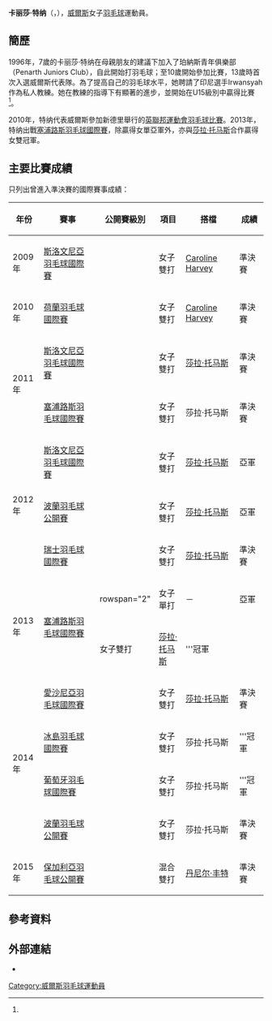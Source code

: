 {{noteTA|G1=Badminton}}
{{Infobox 羽球選手
| playername              = 卡丽莎·特纳<br/>{{lang|en|Carissa Turner}}
| image                   = 
| size                    = 
| caption                 = 
| birth_name              = Carissa Ruth Turner<ref name="Bio">{{cite web|title=Bio|url=http://www.carissaturner.com/#!bio/c1z9u|publisher=官方網站|deadurl=yes|archiveurl=https://web.archive.org/web/20140508204430/http://www.carissaturner.com/#!bio/c1z9u|archivedate=2014-05-08|accessdate=2014-05-10}}{{en}}</ref>
| date_of_birth           = {{birth_date_and_age|1989|8|6}}<ref name="Commonwealth">{{cite web|title=XX Commonwealth Games Athlete Biography - Carissa Turner|url=http://g2014results.thecgf.com/athlete/badminton/1033915/carissa_turner.html|accessdate=2015-08-15|archive-date=2016-08-17|archive-url=https://web.archive.org/web/20160817003357/http://g2014results.thecgf.com/athlete/badminton/1033915/carissa_turner.html|dead-url=no}}{{en}}</ref>
| place_of_birth          = {{GBR}}[[加的夫|加的夫]]<ref name="Commonwealth"/>
| height                  = {{height|m=1.79}}<ref name="Commonwealth"/>
| weight                  = {{weight|kg=64}}<ref name="Commonwealth"/>
| event                   = 女子單打、女子雙打
| country                 = {{WAL}}
| years_active            = 
| handedness              = 
| coach                   = Matthew Hughes<ref name="Bio"/>
| highest_ranking         = 第52位（女雙-[[莎拉·托马斯|莎拉·托马斯]]）
| date_of_highest_ranking = 2014年3月27日<ref name="ranking">[http://bwfcontent.tournamentsoftware.com/ranking/player.aspx?id=6871&player=109657 BWF World Ranking - Ranking of Carissa TURNER (16062)]{{en}}</ref>
| current_ranking         = 第124位（女單）<br/>第57位（女雙-[[莎拉·托马斯|莎拉·托马斯]]）
| date_of_current_ranking = 2014年5月8日<ref>[http://bwfcontent.tournamentsoftware.com/ranking/category.aspx?id=6871&category=473 BWF World Ranking - BWF世界排名榜 (5/8/2014) - Women's singles]{{en}}</ref><ref>[http://bwfcontent.tournamentsoftware.com/ranking/category.aspx?id=6871&category=475 BWF World Ranking - BWF世界排名榜 (5/8/2014) - Women's doubles]{{en}}</ref>
| played                  = 43勝–68負（女單）<br/>60勝–74負（女雙）<br/>1勝–5負（混雙）
| titles                  = 
| bwf_profile             = 6C7F8A0A-64FC-429F-AF7A-68A5B0FBE978
| bwf_id                  = 16062
| updated                 = 2014年5月11日
}}
{{MedalTableTop}}
{{MedalSport | 女子[[羽毛球|羽毛球]]}}
{{MedalCountry | {{WAL}}}}
{{MedalBottom}}
'''卡丽莎·特纳'''（{{lang|en|'''Carissa Turner'''}}，{{bd|1989年|8月6日||}}），[[威爾斯|威爾斯]]女子[[羽毛球|羽毛球]]運動員。

==簡歷==
1996年，7歲的卡丽莎·特纳在母親朋友的建議下加入了珀納斯青年俱樂部（Penarth Juniors Club），自此開始打羽毛球；至10歲開始參加比賽，13歲時首次入選威爾斯代表隊。為了提高自己的羽毛球水平，她聘請了印尼選手Irwansyah作為私人教練。她在教練的指導下有顯著的進步，並開始在U15級別中贏得比賽<ref name="Bio"/>。

2010年，特纳代表威爾斯參加新德里舉行的[[2010年英聯邦運動會|英聯邦運動會]][[2010年英聯邦運動會羽毛球比賽|羽毛球比賽]]。2013年，特纳出戰[[2013年塞浦路斯羽毛球國際賽|塞浦路斯羽毛球國際賽]]，除贏得女單亞軍外，亦與[[莎拉·托马斯|莎拉·托马斯]]合作贏得女雙冠軍。

==主要比賽成績==
只列出曾進入準決賽的國際賽事成績：
{| class=wikitable style="text-align:center; font-size:small;" 
!width="50"|年份
!width="180"|賽事
!width="80"|公開賽級別
!width="60"|項目
!width="120"|搭檔
!width="50"|成績
|-
!rowspan="1"|2009年
|[[2009年斯洛文尼亞羽毛球國際賽|斯洛文尼亞羽毛球國際賽]]
|{{BWFIS}}
|女子雙打
|[[Caroline_Harvey|Caroline Harvey]]
|bgcolor="#b8860b"|準決賽
|-
!rowspan="1"|2010年
|[[2010年荷蘭羽毛球國際賽|荷蘭羽毛球國際賽]]
|{{BWFIC}}
|女子雙打
|[[Caroline_Harvey|Caroline Harvey]]
|bgcolor="#b8860b"|準決賽
|-
!rowspan="2"|2011年
|[[2011年斯洛文尼亞羽毛球國際賽|斯洛文尼亞羽毛球國際賽]]
|{{BWFIS}}
|女子雙打
|[[莎拉·托马斯|莎拉·托马斯]]
|bgcolor="#b8860b"|準決賽
|-
|[[2011年塞浦路斯羽毛球國際賽|塞浦路斯羽毛球國際賽]]
|{{BWFIS}}
|女子雙打
|莎拉·托马斯
|bgcolor="#b8860b"|準決賽
|-
!rowspan="3"|2012年
|[[2012年斯洛文尼亞羽毛球國際賽|斯洛文尼亞羽毛球國際賽]]
|{{BWFIS}}
|女子雙打
|[[莎拉·托马斯|莎拉·托马斯]]
|bgcolor="silver"|亞軍
|-
|[[2012年波蘭羽毛球公開賽|波蘭羽毛球公開賽]]
|{{BWFIS}}
|女子雙打
|[[莎拉·托马斯|莎拉·托马斯]]
|bgcolor="silver"|亞軍
|-
|[[2012年瑞士羽毛球國際賽|瑞士羽毛球國際賽]]
|{{BWFIC}}
|女子雙打
|[[莎拉·托马斯|莎拉·托马斯]]
|bgcolor="#b8860b"|準決賽
|-
!rowspan="2"|2013年
|rowspan="2"|[[2013年塞浦路斯羽毛球國際賽|塞浦路斯羽毛球國際賽]]
|rowspan="2" {{BWFIS}}
|女子單打
|－
|bgcolor="silver"|亞軍
|-
|女子雙打
|[[莎拉·托马斯|莎拉·托马斯]]
|bgcolor="gold"|'''冠軍
|-
!rowspan="4"|2014年
|[[2014年愛沙尼亞羽毛球國際賽|愛沙尼亞羽毛球國際賽]]
|{{BWFIS}}
|女子雙打
|[[莎拉·托马斯|莎拉·托马斯]]
|bgcolor="#b8860b"|準決賽
|-
|[[2014年冰島羽毛球國際賽|冰島羽毛球國際賽]]
|{{BWFIS}}
|女子雙打
|莎拉·托马斯
|bgcolor="gold"|'''冠軍
|-
|[[2014年葡萄牙羽毛球國際賽|葡萄牙羽毛球國際賽]]
|{{BWFIS}}
|女子雙打
|莎拉·托马斯
|bgcolor="gold"|'''冠軍
|-
|[[2014年波蘭羽毛球公開賽|波蘭羽毛球公開賽]]
|{{BWFIC}}
|女子雙打
|莎拉·托马斯
|bgcolor="#b8860b"|準決賽
|-
!rowspan="1"|2015年
|[[2015年保加利亞羽毛球公開賽|保加利亞羽毛球公開賽]]
|{{BWFIS}}
|混合雙打
|[[丹尼尔·丰特|丹尼尔·丰特]]
|bgcolor="#b8860b"|準決賽
|}
{{BWF賽事級別索引}}

==參考資料==
{{Reflist}}

==外部連結==
*{{official|http://www.carissaturner.com/}}{{en}}

{{DEFAULTSORT:Turner, Carissa}}
[[Category:威爾斯羽毛球運動員|Category:威爾斯羽毛球運動員]]